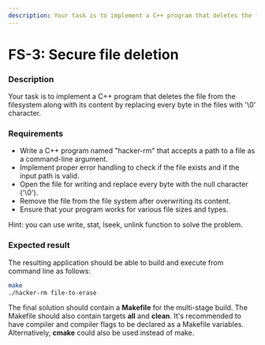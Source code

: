 ```yaml
---
description: Your task is to implement a C++ program that deletes the file from the filesystem along with its content by replacing every byte in the files with '\0' character.
---
```


# FS-3: Secure file deletion

### Description
Your task is to implement a C++ program that deletes the file from the filesystem along with its content by replacing every byte in the files with '\0' character.

### Requirements 

- Write a C++ program named "hacker-rm" that accepts a path to a file as a command-line argument.
- Implement proper error handling to check if the file exists and if the input path is valid.
- Open the file for writing and replace every byte with the null character ('\0').
- Remove the file from the file system after overwriting its content.
- Ensure that your program works for various file sizes and types.

Hint: you can use write, stat, lseek, unlink function to solve the problem.

### Expected result

The resulting application should be able to build and execute from command line as follows:

```sh
make
./hacker-rm file-to-erase
```

The final solution should contain a **Makefile** for the multi-stage build. The Makefile should also contain targets **all** and **clean**. It's recommended to have compiler and compiler flags to be declared as a Makefile variables. Alternatively, **cmake** could also be used instead of make. 